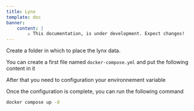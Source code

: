 ```yaml
---
title: Lynx
template: doc
banner:
    content: |
        ⚠️ This documentation, is under development. Expect changes!
---
```



<WarnBanner />


Create a folder in which to place the lynx data.

You can create a first file named `docker-compose.yml` and put the following content in it

<ShowCode url="https://raw.githubusercontent.com/gamingdy/My-HomeLab/main/lynx/docker-compose.yml" language="yml" title="docker-compose.yml" />

After that you need to configuration your environnement variable


<ShowCode url="https://raw.githubusercontent.com/gamingdy/My-HomeLab/main/lynx/.env" language="yml" title=".env" />


<ShowCode url="https://raw.githubusercontent.com/gamingdy/My-HomeLab/main/lynx/db.env" language="yml" title="db.env" />

Once the configuration is complete, you can run the following command

```bash
docker compose up -d
```
